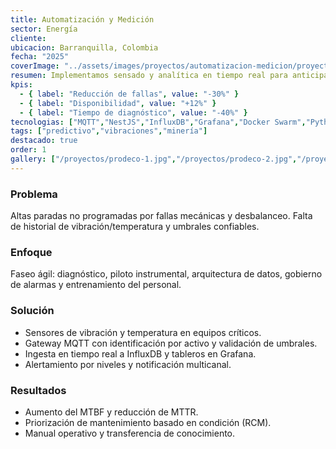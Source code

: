 ```yaml
---
title: Automatización y Medición
sector: Energía
cliente: 
ubicacion: Barranquilla, Colombia
fecha: "2025"
coverImage: "../assets/images/proyectos/automatizacion-medicion/proyecto-1.jpg"
resumen: Implementamos sensado y analítica en tiempo real para anticipar fallas y reducir paradas no programadas.
kpis:
  - { label: "Reducción de fallas", value: "-30%" }
  - { label: "Disponibilidad", value: "+12%" }
  - { label: "Tiempo de diagnóstico", value: "-40%" }
tecnologias: ["MQTT","NestJS","InfluxDB","Grafana","Docker Swarm","Python ML"]
tags: ["predictivo","vibraciones","minería"]
destacado: true
order: 1
gallery: ["/proyectos/prodeco-1.jpg","/proyectos/prodeco-2.jpg","/proyectos/prodeco-3.jpg"]
---
```


### Problema
Altas paradas no programadas por fallas mecánicas y desbalanceo. Falta de historial de vibración/temperatura y umbrales confiables.

### Enfoque
Faseo ágil: diagnóstico, piloto instrumental, arquitectura de datos, gobierno de alarmas y entrenamiento del personal.

### Solución
- Sensores de vibración y temperatura en equipos críticos.
- Gateway MQTT con identificación por activo y validación de umbrales.
- Ingesta en tiempo real a InfluxDB y tableros en Grafana.
- Alertamiento por niveles y notificación multicanal.

### Resultados
- Aumento del MTBF y reducción de MTTR.
- Priorización de mantenimiento basado en condición (RCM).
- Manual operativo y transferencia de conocimiento.
